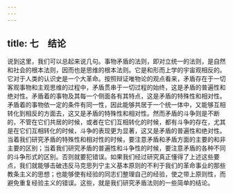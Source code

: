 ```yaml
---
---
---
```

title: 七　结论
---




说到这里，我们可以总起来说几句。事物矛盾的法则，即对立统一的法则，是自然和社会的根本法则，因而也是思维的根本法则。它是和形而上学的宇宙观相反的。它对于人类的认识史是一个大革命。按照辩证唯物论的观点看来，矛盾存在于一切客观事物和主观思维的过程中，矛盾贯串于一切过程的始终，这是矛盾的普遍性和绝对性。矛盾着的事物及其每一个侧面各有其特点，这是矛盾的特殊性和相对性。矛盾着的事物依一定的条件有同一性，因此能够共居于一个统一体中，又能够互相转化到相反的方面去，这又是矛盾的特殊性和相对性。然而矛盾的斗争则是不断的，不管在它们共居的时候，或者在它们互相转化的时候，都有斗争的存在，尤其是在它们互相转化的时候，斗争的表现更为显著，这又是矛盾的普遍性和绝对性。当着我们研究矛盾的特殊性和相对性的时候，要注意矛盾和矛盾方面的主要的和非主要的区别；当着我们研究矛盾的普遍性和斗争性的时候，要注意矛盾的各种不同的斗争形式的区别。否则就要犯错误。如果我们经过研究真正懂得了上述这些要点，我们就能够击破违反马克思列宁主义基本原则的不利于我们的革命事业的那些教条主义的思想；也能够使有经验的同志们整理自己的经验，使之带上原则性，而避免重复经验主义的错误。这些，就是我们研究矛盾法则的一些简单的结论。
